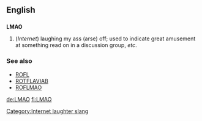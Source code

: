 ==English==

==={{initialism}}===
[[Category:Internet laughter slang]]
'''LMAO'''

#(''Internet'') laughing my ass (arse) off; used to indicate great amusement at something read on in a discussion group, ''etc''.

===See also===
*[[ROFL]]
*[[ROTFLAVIAB]]
*[[ROFLMAO]]

[[de:LMAO]]
[[fi:LMAO]]